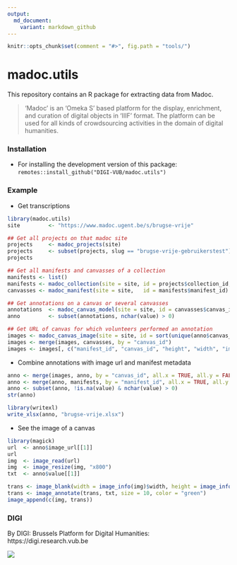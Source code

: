 ```yaml
---
output:
  md_document:
    variant: markdown_github
---
```


```r
knitr::opts_chunk$set(comment = "#>", fig.path = "tools/")
```

# madoc.utils

This repository contains an R package for extracting data from Madoc.

> 'Madoc' is an 'Omeka S' based platform for the display, enrichment, and curation of digital objects in  'IIIF' format. The platform can be used for all kinds of crowdsourcing activities in the domain of digital humanities.

### Installation

- For installing the development version of this package: `remotes::install_github("DIGI-VUB/madoc.utils")`

### Example

- Get transcriptions

```r
library(madoc.utils)
site         <- "https://www.madoc.ugent.be/s/brugse-vrije"

## Get all projects on that madoc site
projects     <- madoc_projects(site)
projects     <- subset(projects, slug == "brugse-vrije-gebruikerstest")
projects

## Get all manifests and canvasses of a collection
manifests <- list()
manifests <- madoc_collection(site = site, id = projects$collection_id, tidy_metadata = TRUE)
canvasses <- madoc_manifest(site = site,   id = manifests$manifest_id)

## Get annotations on a canvas or several canvasses
annotations  <- madoc_canvas_model(site = site, id = canvasses$canvas_id)
anno         <- subset(annotations, nchar(value) > 0)

## Get URL of canvas for which volunteers performed an annotation
images <- madoc_canvas_image(site = site, id = sort(unique(anno$canvas_id)))
images <- merge(images, canvasses, by = "canvas_id")
images <- images[, c("manifest_id", "canvas_id", "height", "width", "image_url")]
```

- Combine annotations with image url and manifest metadata

```r
anno <- merge(images, anno, by = "canvas_id", all.x = TRUE, all.y = FALSE)
anno <- merge(anno, manifests, by = "manifest_id", all.x = TRUE, all.y = FALSE, suffixes = c("", "_manifest"))
anno <- subset(anno, !is.na(value) & nchar(value) > 0)
str(anno)

library(writexl)
write_xlsx(anno, "brugse-vrije.xlsx")
```

- See the image of a canvas

```r
library(magick)
url  <- anno$image_url[[1]]
url
img  <- image_read(url)
img  <- image_resize(img, "x800")
txt  <- anno$value[[1]]

trans <- image_blank(width = image_info(img)$width, height = image_info(img)$height)
trans <- image_annotate(trans, txt, size = 10, color = "green")
image_append(c(img, trans))
```


### DIGI

By DIGI: Brussels Platform for Digital Humanities: https://digi.research.vub.be

![](tools/logo.png)
